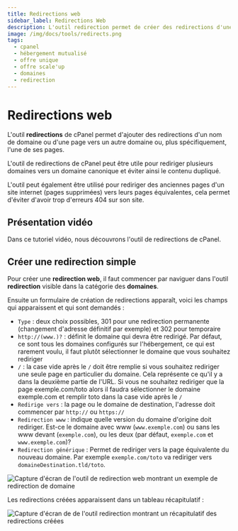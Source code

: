 ```yaml
---
title: Redirections web
sidebar_label: Redirections Web
description: L'outil redirection permet de créer des redirections d'une page vers une autre sur un site internet ou d'un domaine vers un autre.
image: /img/docs/tools/redirects.png
tags:
  - cpanel
  - hébergement mutualisé
  - offre unique
  - offre scale'up
  - domaines
  - redirection
---
```



# Redirections web

L'outil **redirections** de cPanel permet d'ajouter des redirections d'un nom de domaine ou d'une page vers un autre domaine ou, plus spécifiquement, l'une de ses pages.

L'outil de redirections de cPanel peut être utile pour rediriger plusieurs domaines vers un domaine canonique et éviter ainsi le contenu dupliqué.

L'outil peut également être utilisé pour rediriger des anciennes pages d'un site internet (pages supprimées) vers leurs pages équivalentes, cela permet d'éviter d'avoir trop d'erreurs 404 sur son site.

<PreviewToolCard tool='redirects' />

## Présentation vidéo

Dans ce tutoriel vidéo, nous découvrons l'outil de redirections de cPanel.

<YoutubeVideo id='WVqwhJjVjLI' title="Comment créer des redirections de domaines ?"/>

## Créer une redirection simple

Pour créer une **redirection web**, il faut commencer par naviguer dans l'outil **redirection** visible dans la
catégorie des **domaines**.

Ensuite un formulaire de création de redirections apparaît, voici les champs qui apparaissent et qui sont demandés :
  * `Type` : deux choix possibles, 301 pour une redirection permanente (changement d'adresse définitif par exemple) et 302 pour temporaire
  * `http://(www.)?` : définit le domaine qui devra être redirigé. Par défaut, ce sont tous les domaines configurés sur l'hébergement, ce qui est rarement voulu, il faut plutôt sélectionner le domaine que vous souhaitez rediriger
  * `/` : la case vide après le `/` doit être remplie si vous souhaitez rediriger une seule page en particulier du domaine.
Cela représente ce qu'il y a dans la deuxième partie de l'URL.
Si vous ne souhaitez rediriger que la page exemple.com/toto alors il faudra sélectionner le domaine exemple.com et remplir toto dans la case vide après le `/`
  * `Redirige vers` : la page ou le domaine de destination, l'adresse doit commencer par `http://` ou `https://`
  * `Redirection www` : indique quelle version du domaine d'origine doit rediriger. Est-ce le domaine avec www (`www.exemple.com`) ou sans les www devant (`exemple.com`), ou les deux (par défaut, `exemple.com` et `www.exemple.com`)?
  * `Redirection générique` : Permet de rediriger vers la page équivalente du nouveau domaine. Par exemple `exemple.com/toto` va rediriger vers `domaineDestination.tld/toto`.

<Image
    src="/img/docs/cpanel/domaines/creer-redirection-web.png"
    title="Comment créer une redirection web"
    caption="Exemple de redirection d'un domaine vers un autre, incluant toutes les pages secondaires"
    alt="Capture d'écran de l'outil de redirection web montrant un exemple de redirection de domaine"
/>

Les redirections créées apparaissent dans un tableau récapitulatif :

<Image
    src="/img/docs/cpanel/domaines/recapitulatif-redirections.png"
    title="Tableau récapitulatif avec les redirections créées"
    caption="Toutes les redirections créées s'affichent dans un tableau récapitulatif"
    alt="Capture d'écran de de l'outil redirection montrant un récapitulatif des redirections créées"
/>
